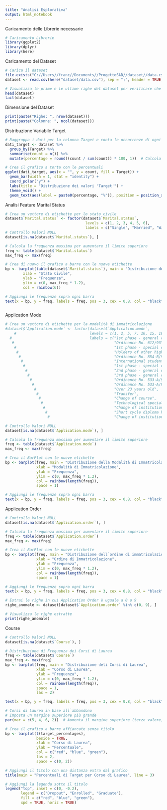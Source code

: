 ```yaml
---
title: "Analisi Esplorativa"
output: html_notebook
---
```


Caricamento delle Librerie necessarie
```r
# Caricamento Librerie
library(ggplot2)
library(dplyr)
library(here)
```

Caricamento del Dataset
```r
# Carica il dataset
file.exists("C://Users//franc//Documents//ProgettoSAD//dataset//data.csv")
dataset <- read.csv(here("dataset/data.csv"), sep = ";", header = TRUE)

# Visualizza le prime e le ultime righe del dataset per verificare che sia stato caricato correttamente
head(dataset)
tail(dataset)
```
Dimensione del Dataset
```r
print(paste("Righe: ", nrow(dataset)))
print(paste("Colonne: ", ncol(dataset)))
```



Distribuzione Variabile Target
```r
# Raggruppa i dati per la colonna Target e conta le occorrenze di ogni categoria
dati_target <- dataset %>%
  group_by(Target) %>%
  summarise(count = n()) %>%
  mutate(percentage = round((count / sum(count)) * 100, 1))  # Calcola la percentuale

# Crea il grafico a torta con le percentuali
ggplot(dati_target, aes(x = "", y = count, fill = Target)) +
  geom_bar(width = 1, stat = "identity") +
  coord_polar("y") +
  labs(title = "Distribuzione dei valori 'Target'") +
  theme_void() +
  geom_text(aes(label = paste0(percentage, "%")), position = position_stack(vjust = 0.5))

```

Analisi Feature Marital Status
```r
# Crea un vettore di etichette per lo stato civile
dataset$`Marital.status` <- factor(dataset$`Marital.status`, 
                                    levels = c(1, 2, 3, 4, 5, 6),
                                    labels = c("Single", "Married", "Widower", "Divorced", "Facto Union", "Separated"))
# Controllo Valori NULL
dataset[is.na(dataset$`Marital.status`), ]

# Calcola la frequenza massima per aumentare il limite superiore
freq <- table(dataset$`Marital.status`)
max_freq <- max(freq)

# Crea di nuovo il grafico a barre con le nuove etichette
bp <- barplot(table(dataset$`Marital.status`), main = "Distribuzione dello Stato Civile", 
        xlab = "Stato Civile", 
        ylab = "Frequenza",
        ylim = c(0, max_freq * 1.2),
        col = rainbow(6))

# Aggiungi le frequenze sopra ogni barra
text(x = bp, y = freq, labels = freq, pos = 3, cex = 0.8, col = "black")



```

Application Mode
```r
# Crea un vettore di etichette per la modalità di immatricolazione
#dataset$`Application.mode` <- factor(dataset$`Application.mode`, 
    #                                 levels = c(1, 2, 5, 7, 10, 15, 16, 17, 18, 26, 27, 39, 42, 43, 44, 51, 53, 57),
  #                                   labels = c("1st phase - general contingent",
   #                                             "Ordinance No. 612/93",
    #                                            "1st phase - special contingent (Azores Island)",
     #                                           "Holders of other higher courses",
      #                                          "Ordinance No. 854-B/99",
       #                                         "International student (bachelor)",
        #                                        "1st phase - special contingent (Madeira Island)",
         #                                       "2nd phase - general contingent",
          #                                      "3rd phase - general contingent",
           #                                     "Ordinance No. 533-A/99, item b2) (Different Plan)",
            #                                    "Ordinance No. 533-A/99, item b3 (Other Institution)",
             #                                   "Over 23 years old",
              #                                  "Transfer",
               #                                 "Change of course",
                #                                "Technological specialization diploma holders",
                 #                               "Change of institution/course",
                  #                              "Short cycle diploma holders",
                   #                             "Change of institution/course (International)"))

# Controllo Valori NULL
dataset[is.na(dataset$`Application.mode`), ]

# Calcola la frequenza massima per aumentare il limite superiore
freq <- table(dataset$`Application.mode`)
max_freq <- max(freq)

# Crea il BarPlot con le nuove etichette
bp <- barplot(freq, main = "Distribuzione della Modalità di Immatricolazione", 
              xlab = "Modalità di Immatricolazione", 
              ylab = "Frequenza",
              ylim = c(0, max_freq * 1.2),
              col = rainbow(length(freq)),
              space = 1)

# Aggiungi le frequenze sopra ogni barra
text(x = bp, y = freq, labels = freq, pos = 3, cex = 0.8, col = "black")


```
Application Order
```r
# Controllo Valori NULL
dataset[is.na(dataset$`Application.order`), ]

# Calcola la frequenza massima per aumentare il limite superiore
freq <- table(dataset$`Application.order`)
max_freq <- max(freq)

# Crea il BarPlot con le nuove etichette
bp <- barplot(freq, main = "Distribuzione dell`ordine di immatricolazione", 
              xlab = "Ordine di Immatricolazione", 
              ylab = "Frequenza",
              ylim = c(0, max_freq * 1.2),
              col = rainbow(length(freq)),
              space = 1)

# Aggiungi le frequenze sopra ogni barra
text(x = bp, y = freq, labels = freq, pos = 3, cex = 0.8, col = "black")

# Estrai le righe in cui Application Order è uguale a 0 o 9
righe_anomale <- dataset[dataset$`Application.order` %in% c(0, 9), ]

# Visualizza le righe estratte
print(righe_anomale)
```
Course
```r
# Controllo Valori NULL
dataset[is.na(dataset$`Course`), ]

# Distribuzione di Frequenza dei Corsi di Laurea
freq <- table(dataset$`Course`)
max_freq <- max(freq)
bp <- barplot(freq, main = "Distribuzione deli Corsi di Laurea", 
              xlab = "Corso di Laurea", 
              ylab = "Frequenza",
              ylim = c(0, max_freq * 1.2),
              col = rainbow(length(freq)),
              space = 1,
              las = 2)

text(x = bp, y = freq, labels = freq, pos = 3, cex = 0.8, col = "black")

# Corsi di Laurea in base all`abbandono
# Imposta un margine superiore più grande
par(mar = c(5, 4, 6, 2))  # Aumenta il margine superiore (terzo valore) per fare spazio al titolo

# Crea il grafico a barre affiancate senza titolo
bp <- barplot(t(target_percentages), 
              beside = TRUE,
              xlab = "Corso di Laurea", 
              ylab = "Percentuale",
              col = c("red", "blue", "green"), 
              las = 2,
              space = c(0, 2))

# Aggiungi il titolo con una distanza extra dal grafico
title(main = "Percentuali di Target per Corso di Laurea", line = 3)

# Aggiungi la legenda sotto il titolo
legend("top", inset = c(0, -0.2), 
       legend = c("Dropout", "Enrolled", "Graduate"), 
       fill = c("red", "blue", "green"), 
       xpd = TRUE, horiz = TRUE)


```

